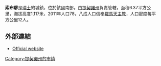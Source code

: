 {{Expand language|1=en|time=2020-07-05T12:40:47+00:00}}
{{Unreferenced|time=2020-07-05T12:40:47+00:00}}
'''索布廖'''是[[瑞士|瑞士]]的城鎮，位於該國南部，由[[提契諾州|提契諾州]]負責管轄，面積6.37平方公里，海拔高度1,117米，2011年人口78，八成人口信奉[[羅馬天主教|羅馬天主教]]，人口密度每平方公里12人。

==外部連結==
* [http://www.sobrio.ch Official website] {{Wayback|url=http://www.sobrio.ch/ |date=20060819085853 }} {{it icon}}

{{Authority control}}
{{Switzerland-geo-stub}}
[[Category:提契诺州的市镇|Category:提契诺州的市镇]]